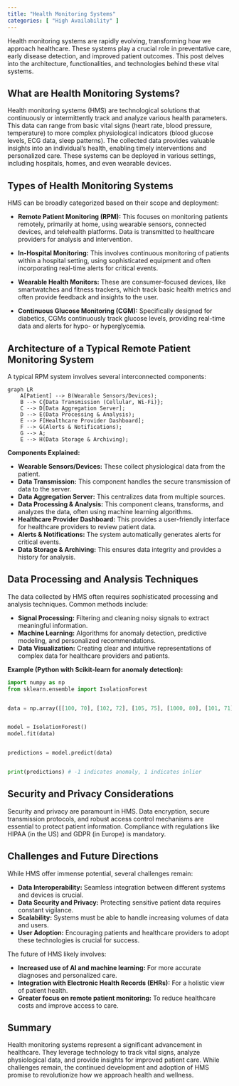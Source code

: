 ```yaml
---
title: "Health Monitoring Systems"
categories: [ "High Availability" ]
---
```



Health monitoring systems are rapidly evolving, transforming how we approach healthcare. These systems play a crucial role in preventative care, early disease detection, and improved patient outcomes. This post delves into the architecture, functionalities, and technologies behind these vital systems.

## What are Health Monitoring Systems?

Health monitoring systems (HMS) are technological solutions that continuously or intermittently track and analyze various health parameters.  This data can range from basic vital signs (heart rate, blood pressure, temperature) to more complex physiological indicators (blood glucose levels, ECG data, sleep patterns).  The collected data provides valuable insights into an individual's health, enabling timely interventions and personalized care.  These systems can be deployed in various settings, including hospitals, homes, and even wearable devices.


## Types of Health Monitoring Systems

HMS can be broadly categorized based on their scope and deployment:

* **Remote Patient Monitoring (RPM):** This focuses on monitoring patients remotely, primarily at home, using wearable sensors, connected devices, and telehealth platforms.  Data is transmitted to healthcare providers for analysis and intervention.

* **In-Hospital Monitoring:** This involves continuous monitoring of patients within a hospital setting, using sophisticated equipment and often incorporating real-time alerts for critical events.

* **Wearable Health Monitors:** These are consumer-focused devices, like smartwatches and fitness trackers, which track basic health metrics and often provide feedback and insights to the user.

* **Continuous Glucose Monitoring (CGM):**  Specifically designed for diabetics, CGMs continuously track glucose levels, providing real-time data and alerts for hypo- or hyperglycemia.


## Architecture of a Typical Remote Patient Monitoring System

A typical RPM system involves several interconnected components:

```mermaid
graph LR
    A[Patient] --> B(Wearable Sensors/Devices);
    B --> C{Data Transmission (Cellular, Wi-Fi)};
    C --> D[Data Aggregation Server];
    D --> E(Data Processing & Analysis);
    E --> F[Healthcare Provider Dashboard];
    F --> G(Alerts & Notifications);
    G --> A;
    E --> H(Data Storage & Archiving);
```

**Components Explained:**

* **Wearable Sensors/Devices:** These collect physiological data from the patient.
* **Data Transmission:**  This component handles the secure transmission of data to the server.
* **Data Aggregation Server:** This centralizes data from multiple sources.
* **Data Processing & Analysis:** This component cleans, transforms, and analyzes the data, often using machine learning algorithms.
* **Healthcare Provider Dashboard:** This provides a user-friendly interface for healthcare providers to review patient data.
* **Alerts & Notifications:** The system automatically generates alerts for critical events.
* **Data Storage & Archiving:**  This ensures data integrity and provides a history for analysis.


## Data Processing and Analysis Techniques

The data collected by HMS often requires sophisticated processing and analysis techniques. Common methods include:

* **Signal Processing:**  Filtering and cleaning noisy signals to extract meaningful information.
* **Machine Learning:**  Algorithms for anomaly detection, predictive modeling, and personalized recommendations.
* **Data Visualization:**  Creating clear and intuitive representations of complex data for healthcare providers and patients.

**Example (Python with Scikit-learn for anomaly detection):**

```python
import numpy as np
from sklearn.ensemble import IsolationForest


data = np.array([[100, 70], [102, 72], [105, 75], [1000, 80], [101, 71]])  # Outlier introduced


model = IsolationForest()
model.fit(data)


predictions = model.predict(data)


print(predictions) # -1 indicates anomaly, 1 indicates inlier
```


## Security and Privacy Considerations

Security and privacy are paramount in HMS.  Data encryption, secure transmission protocols, and robust access control mechanisms are essential to protect patient information. Compliance with regulations like HIPAA (in the US) and GDPR (in Europe) is mandatory.


## Challenges and Future Directions

While HMS offer immense potential, several challenges remain:

* **Data Interoperability:**  Seamless integration between different systems and devices is crucial.
* **Data Security and Privacy:**  Protecting sensitive patient data requires constant vigilance.
* **Scalability:**  Systems must be able to handle increasing volumes of data and users.
* **User Adoption:**  Encouraging patients and healthcare providers to adopt these technologies is crucial for success.

The future of HMS likely involves:

* **Increased use of AI and machine learning:**  For more accurate diagnoses and personalized care.
* **Integration with Electronic Health Records (EHRs):**  For a holistic view of patient health.
* **Greater focus on remote patient monitoring:**  To reduce healthcare costs and improve access to care.


## Summary

Health monitoring systems represent a significant advancement in healthcare.  They leverage technology to track vital signs, analyze physiological data, and provide insights for improved patient care.  While challenges remain, the continued development and adoption of HMS promise to revolutionize how we approach health and wellness.

